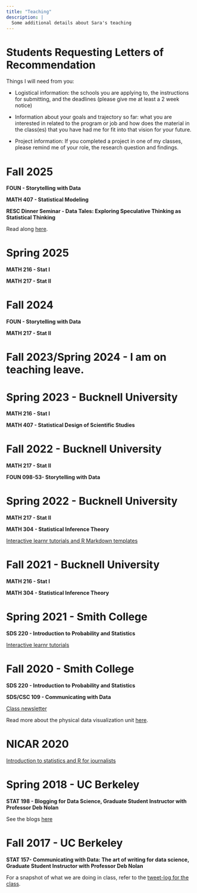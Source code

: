```yaml
---
title: "Teaching"
description: |
  Some additional details about Sara's teaching
---
```


# Students Requesting Letters of Recommendation

Things I will need from you:

- Logistical information: the schools you are applying to, the instructions for submitting, and the deadlines (please give me at least a 2 week notice)

- Information about your goals and trajectory so far: what you are interested in related to the program or job and how does the material in the class(es) that you have had me for fit into that vision for your future.

- Project information: If you completed a project in one of my classes, please remind me of your role, the research question and findings.

# Fall 2025

**FOUN - Storytelling with Data**

**MATH 407 - Statistical Modeling**

**RESC Dinner Seminar - Data Tales: Exploring Speculative Thinking as Statistical Thinking**

Read along [here](https://github.com/sastoudt/reading-for-humanness/tree/main/dinner-seminar).


# Spring 2025

**MATH 216 - Stat I**

**MATH 217 - Stat II**

# Fall 2024

**FOUN - Storytelling with Data**

**MATH 217 - Stat II**

# Fall 2023/Spring 2024 - I am on teaching leave.

# Spring 2023 - Bucknell University

**MATH 216 - Stat I**

**MATH 407 - Statistical Design of Scientific Studies**

# Fall 2022 - Bucknell University

**MATH 217 - Stat II**

**FOUN 098-53- Storytelling with Data**

# Spring 2022 - Bucknell University

**MATH 217 - Stat II**

**MATH 304 - Statistical Inference Theory**

[Interactive learnr tutorials and R Markdown templates](https://github.com/sastoudt/StatTheoryLabs)

# Fall 2021 - Bucknell University

**MATH 216 - Stat I**

**MATH 304 - Statistical Inference Theory**
   
# Spring 2021 - Smith College

**SDS 220 - Introduction to Probability and Statistics**

[Interactive learnr tutorials](https://github.com/sastoudt/nudgeStatLabs)

# Fall 2020 - Smith College

**SDS 220 - Introduction to Probability and Statistics**

**SDS/CSC 109 - Communicating with Data**

[Class newsletter](https://buttondown.email/sstoudt/archive)

Read more about the physical data visualization unit [here](https://nebigdatahub.org/data-visualization-beyond-the-screen/).

# NICAR 2020

[Introduction to statistics and R for journalists](https://github.com/sastoudt/NICAR2020_IntroStats)

# Spring 2018 - UC Berkeley

**STAT 198 - Blogging for Data Science, Graduate Student Instructor with Professor Deb Nolan**


See the blogs [here](https://stat198-spring18.github.io/blog/)


# Fall 2017 - UC Berkeley

**STAT 157- Communicating with Data: The art of writing for data science, Graduate Student Instructor with Professor Deb Nolan**


For a snapshot of what we are doing in class, refer to the [tweet-log for the class](https://twitter.com/i/events/1230569061207031808).


